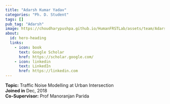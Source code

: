 ```yaml
---
title: "Adarsh Kumar Yadav"
categories: "Ph. D. Student"
tags: []
pub_tag: "Adarsh"
image: https://choudharypushpa.github.io/HumanFRSTLab/assets/team/Adarsh.jpg
about:
  id: hero-heading
  links:
    - icon: book
      text: Google Scholar
      href: https://scholar.google.com/
    - icon: linkedin
      text: LinkedIn
      href: https://linkedin.com
---
```


:::{#hero-heading}

**Topic:** Traffic Noise Modelling at Urban Intersection
 <br>
**Joined in** Dec, 2018 <br>
**Co-Supervisor:** Prof Manoranjan Parida
:::

